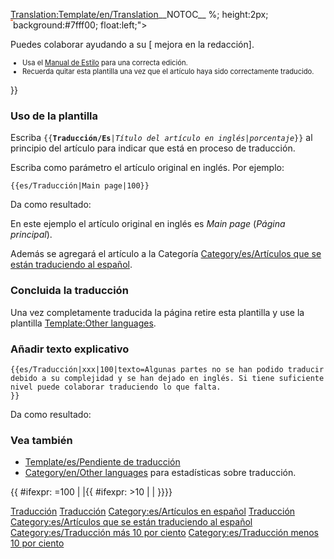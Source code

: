 <noinclude>[[Translation:Template/en/Translation]]{{en/-}}__NOTOC__ </noinclude>{{es/Metaplantilla de avisos| tipo  = estilo
| imagen= Translation.png
| texto = <strong>Este artículo se está traduciendo del original en inglés: <includeonly>[{{SERVER}}{{localurl:{{NAMESPACE}}:{{{1}}}|action=view}} {{{1}}}]</includeonly><noinclude>{{{1}}}</noinclude>.</strong>
<div>{{{texto|}}}</div>
<div style="font-size: 90%">
<div style="margin:auto; text-align:Left;">Porcentaje: {{{2|0}}}% aprox.
<div style="width:200px; text-align:Left; border:1px solid #aaa; padding:1px; overflow:hidden;"><span style="width:{{#expr: ({{{2|0}}}/100) * 100}}%; height:2px; background:#7fff00; float:left;">&nbsp;</span><span style="width:{{#expr: 100 - ({{{2|0}}}/100) * 100}}%; height:2px; background:#ff7f50; float:left;">&nbsp;</span></div>
</div>
Puedes colaborar ayudando a su [{{SERVER}}{{localurl:{{NAMESPACE}}:{{PAGENAME}}|action=edit}} mejora en la redacción].
</div><div style="font-size: 80%">
* Usa el [[Main/es/Manual de Estilo|Manual de Estilo]] para una correcta edición.
* Recuerda quitar esta plantilla una vez que el artículo haya sido correctamente traducido.</div>
}}<noinclude>

===Uso de la plantilla ===
Escriba <code><nowiki>{{</nowiki>'''Traducción/Es'''|''Título del artículo en inglés''|''porcentaje''<nowiki>}}</nowiki></code> al principio del artículo para indicar que está en proceso de traducción.
<p>Escriba como parámetro el artículo original en inglés. Por ejemplo:</p>

<pre>{{es/Traducción|Main page|100}}</pre>
Da como resultado:
{{es/Traducción|Main page|100}}

En este ejemplo el artículo original en inglés es ''Main page'' (''Página principal'').
<p>Además se agregará el artículo a la Categoría [[Category/es/Artículos que se están traduciendo al español]].</p>

===Concluida la traducción===
Una vez completamente traducida la página retire esta plantilla y use la plantilla [[Template:Other languages]].

===Añadir texto explicativo===
<pre>{{es/Traducción|xxx|100|texto=Algunas partes no se han podido traducir debido a su complejidad y se han dejado en inglés. Si tiene suficiente nivel puede colaborar traduciendo lo que falta.
}}</pre>
Da como resultado:
{{es/Traducción|xxx|100|texto=Algunas partes no se han podido traducir debido a su complejidad y se han dejado en inglés. Si tiene suficiente nivel puede colaborar traduciendo lo que falta.}}

===Vea también===
*[[Template/es/Pendiente de traducción]]
*[[Category/en/Other languages]] para estadísticas sobre traducción.

[[Category:es/Plantillas|Traducción]][[Category:es/Cajas de mensajes|Traducción]][[Category:es/Artículos en español]][[Category:es/Traducción|Traducción]]
</noinclude><includeonly>{{ #ifexpr: {{{2|0}}}=100 | |[[Category:es/Artículos que se están traduciendo al español]]{{ #ifexpr: {{{2|0}}}>10 | [[Category:es/Traducción más 10 por ciento]] | [[Category:es/Traducción menos 10 por ciento]]}}}}</includeonly>